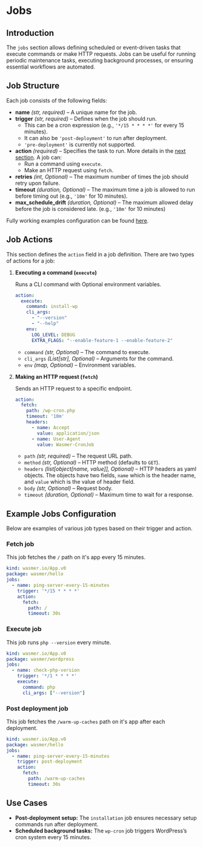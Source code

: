 # Jobs

## Introduction

The `jobs` section allows defining scheduled or event-driven tasks
that execute commands or make HTTP requests. Jobs can be useful for
running periodic maintenance tasks, executing background processes, or
ensuring essential workflows are automated.


## Job Structure

Each job consists of the following fields:

- **name** *(str, required)* – A unique name for the job.
- **trigger** *(str, required)* – Defines when the job should run.
  - This can be a cron expression (e.g., `'*/15 * * * *'` for every 15
  minutes).
  - It can also be `'post-deployment'` to run after deployment.
  - `'pre-deployment'` is currently not supported.
- **action** *(required)* – Specifies the task to run. More details
  in the [next section](#job-actions). A job can:
  - Run a command using `execute`.
  - Make an HTTP request using `fetch`.
- **retries** *(int, Optional)* – The maximum number of times the job
  should retry upon failure.
- **timeout** *(duration, Optional)* – The maximum time a job is
  allowed to run before timing out (e.g., `'10m'` for 10 minutes).
- **max_schedule_drift** *(duration, Optional)* – The maximum
  allowed delay before the job is considered late. (e.g., `'10m'` for
  10 minutes)


Fully working examples configuration can be found
[here](#example-jobs-configuration).


## Job Actions

This section defines the `action` field in a job definition. There are
two types of actions for a job:

1. **Executing a command (`execute`)**

   Runs a CLI command with Optional environment variables.
   ```yaml
   action:
     execute:
       command: install-wp
       cli_args:
         - "--version"
         - "--help"
       env:
         LOG_LEVEL: DEBUG
         EXTRA_FLAGS: "--enable-feature-1 --enable-feature-2"
   ```
   - `command` *(str, Optional)* – The command to execute.
   - `cli_args` *(List[str], Optional)* – Arguments for the command.
   - `env` *(map, Optional)* – Environment variables.

2. **Making an HTTP request (`fetch`)**

   Sends an HTTP request to a specific endpoint.
   ```yaml
   action:
     fetch:
       path: /wp-cron.php
       timeout: '10m'
       headers:
         - name: Accept
           value: application/json
         - name: User-Agent
           value: Wasmer-CronJob

   ```
   - `path` *(str, required)* – The request URL path.
   - `method` *(str, Optional)* – HTTP method (defaults to `GET`).
   - `headers` *(list[object[name, value]], Optional)* – HTTP headers as
     yaml objects. The objects have two fields, `name` which is the
     header name, and `value` which is the value of header field.
   - `body` *(str, Optional)* – Request body.
   - `timeout` *(duration, Optional)* – Maximum time to wait for
     a response.

## Example Jobs Configuration

Below are examples of various job types based on their trigger and
action.


### Fetch job

This job fetches the `/` path on it's app every 15 minutes.
```yaml
kind: wasmer.io/App.v0
package: wasmer/hello
jobs:
  - name: ping-server-every-15-minutes
    trigger: '*/15 * * * *'
    action:
      fetch:
        path: /
        timeout: 30s
```


### Execute job

This job runs `php --version` every minute.

```yaml
kind: wasmer.io/App.v0
package: wasmer/wordpress
jobs:
  - name: check-php-version
    trigger: '*/1 * * * *'
    execute:
      command: php
      cli_args: ["--version"]
```

### Post deployment job

This job fetches the `/warm-up-caches` path on it's app after
each deployment.

```yaml
kind: wasmer.io/App.v0
package: wasmer/hello
jobs:
  - name: ping-server-every-15-minutes
    trigger: post-deployment
    action:
      fetch:
        path: /warm-up-caches
        timeout: 30s
```


## Use Cases

- **Post-deployment setup:** The `installation` job ensures necessary
  setup commands run after deployment.
- **Scheduled background tasks:** The `wp-cron` job triggers
  WordPress’s cron system every 15 minutes.
